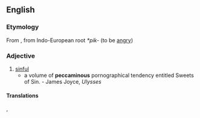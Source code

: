 ==English==

===Etymology===
From {{etyl|la|en}} {{term|pecco|peccō|lang=la|sin}}, from Indo-European root ''*pik-'' (to be [[angry]])

===Adjective===
{{en-adj}}

# [[sinful]]
#* a volume of '''peccaminous''' pornographical tendency entitled Sweets of Sin. - James Joyce, ''Ulysses''

====Translations====
{{trans-top|sinful}}
{{t|pt|pecaminoso|m}}, {{t|pt|pecaminosa|f}}
{{trans-mid}}
{{trans-bottom}}
